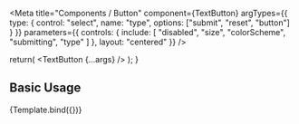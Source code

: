 

<Meta
  title="Components / Button"
  component={TextButton}
  argTypes={{
    type: {
      control: "select",
      name: "type",
      options: ["submit", "reset", "button"]
    }
  }}
  parameters={{
    controls: {
      include: [
        "disabled",
        "size",
        "colorScheme",
        "submitting",
        "type"
      ]
    },
    layout: "centered"
  }}
/>

  return(
    <TextButton {...args} />
  );
}

## Basic Usage

<Canvas>
  <Story
    name="Text Button"
    args={{
      disabled: false,
      children: "Button",
    }}
  >
    {Template.bind({})}
  </Story>
</Canvas>

